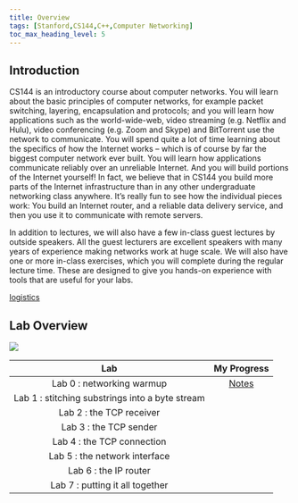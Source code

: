 ```yaml
---
title: Overview
tags: [Stanford,CS144,C++,Computer Networking]
toc_max_heading_level: 5
---
```


## Introduction

CS144 is an introductory course about computer networks. You will learn about the basic principles of computer
networks, for example packet switching, layering, encapsulation and protocols; and you will learn how applications
such as the world-wide-web, video streaming (e.g. Netflix and Hulu), video conferencing (e.g. Zoom and Skype) and
BitTorrent use the network to communicate. You will spend quite a lot of time learning about the specifics of how the
Internet works – which is of course by far the biggest computer network ever built. You will learn how applications
communicate reliably over an unreliable Internet. And you will build portions of the Internet yourself! In fact, we
believe that in CS144 you build more parts of the Internet infrastructure than in any other undergraduate networking
class anywhere. It’s really fun to see how the individual pieces work: You build an Internet router, and a reliable data
delivery service, and then you use it to communicate with remote servers.

In addition to lectures, we will also have a few in-class guest lectures by outside speakers. All the guest lecturers are
excellent speakers with many years of experience making networks work at huge scale. We will also have one or more
in-class exercises, which you will complete during the regular lecture time. These are designed to give you hands-on
experience with tools that are useful for your labs.

[logistics](https://cs144.github.io/logistics.pdf)

## Lab Overview
![](../STANFORD-CS144/Lab-overview.png)

| Lab | My Progress | 
|:---:|:---: | 
| Lab 0 : networking warmup| [Notes](../STANFORD-CS144/lab0) | 
| Lab 1 : stitching substrings into a byte stream| | 
| Lab 2 : the TCP receiver| | 
| Lab 3 : the TCP sender| | 
| Lab 4 : the TCP connection| | 
| Lab 5 : the network interface| | 
| Lab 6 : the IP router| | 
| Lab 7 : putting it all together| | 